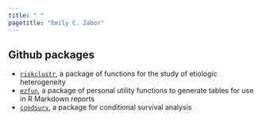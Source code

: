 ---
title: " "
pagetitle: "Emily C. Zabor"
---

<link rel="stylesheet" href="styles.css" type="text/css">

## Github packages

- [`riskclustr`](https://cran.r-project.org/web/packages/riskclustr/index.html), a package of functions for the study of etiologic heterogeneity
- [`ezfun`](https://github.com/zabore/ezfun), a package of personal utility functions to generate tables for use in R Markdown reports
- [`condsurv`](https://github.com/zabore/condsurv), a package for conditional survival analysis


